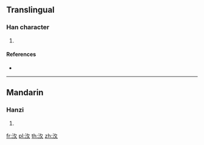 ==Translingual==

===Han character===
{{Han char|rn=85|rad=水|as=04|sn=7|four=|canj=EHE,XEHE|ids=⿰氵夂}}

# {{defn|Han|sort=水04}}

====References====
* {{Han ref|kx=0605.050|dkj=17170|hdz=31554.030|uh=6C77|ud=27767}}

----

==Mandarin==

===Hanzi===
{{cmn-hanzi|pin=[[zhōng]] ([[zhong1]])|wg=chung<sup>1</sup>}}

# {{defn|lang=cmn|sort=水04}}

[[fr:汷]]
[[pl:汷]]
[[th:汷]]
[[zh:汷]]